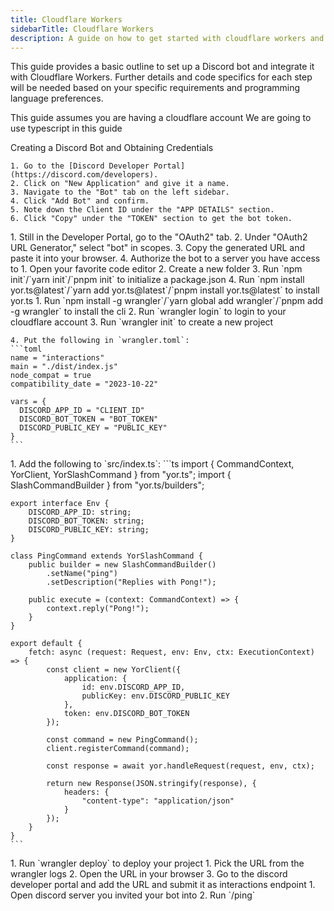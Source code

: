 ```yaml
---
title: Cloudflare Workers
sidebarTitle: Cloudflare Workers
description: A guide on how to get started with cloudflare workers and yor.ts
---
```


This guide provides a basic outline to set up a Discord bot and integrate it with Cloudflare Workers. Further details and code specifics for each step will be needed based on your specific requirements and programming language preferences.

<Note>This guide assumes you are having a cloudflare account</Note>
<Note>We are going to use typescript in this guide</Note>

<Steps>
  <Step title="Creating Discord Application">
    Creating a Discord Bot and Obtaining Credentials

    1. Go to the [Discord Developer Portal](https://discord.com/developers).
    2. Click on "New Application" and give it a name.
    3. Navigate to the "Bot" tab on the left sidebar.
    4. Click "Add Bot" and confirm.
    5. Note down the Client ID under the "APP DETAILS" section.
    6. Click "Copy" under the "TOKEN" section to get the bot token.
  </Step>

  <Step title="Inviting Bot to Server">
    1. Still in the Developer Portal, go to the "OAuth2" tab.
    2. Under "OAuth2 URL Generator," select "bot" in scopes.
    3. Copy the generated URL and paste it into your browser.
    4. Authorize the bot to a server you have access to
  </Step>
  
  <Step title="Creating a new project">
    1. Open your favorite code editor
    2. Create a new folder
    3. Run `npm init`/`yarn init`/`pnpm init` to initialize a package.json
    4. Run `npm install yor.ts@latest`/`yarn add yor.ts@latest`/`pnpm install yor.ts@latest` to install yor.ts
  </Step>
  
  <Step title="Downloading cloudflare workers cli">
    1. Run `npm install -g wrangler`/`yarn global add wrangler`/`pnpm add -g wrangler` to install the cli
    2. Run `wrangler login` to login to your cloudflare account
    3. Run `wrangler init` to create a new project

    4. Put the following in `wrangler.toml`:
    ```toml
    name = "interactions"
    main = "./dist/index.js"
    node_compat = true
    compatibility_date = "2023-10-22"

    vars = {
      DISCORD_APP_ID = "CLIENT_ID"
      DISCORD_BOT_TOKEN = "BOT_TOKEN"
      DISCORD_PUBLIC_KEY = "PUBLIC_KEY"
    }
    ```
  </Step>

  <Step title="Creating src/index.ts">
    1. Add the following to `src/index.ts`:
    ```ts
    import { CommandContext, YorClient, YorSlashCommand } from "yor.ts";
    import { SlashCommandBuilder } from "yor.ts/builders";
    
    export interface Env {
        DISCORD_APP_ID: string;
        DISCORD_BOT_TOKEN: string;
        DISCORD_PUBLIC_KEY: string;
    }

    class PingCommand extends YorSlashCommand {
        public builder = new SlashCommandBuilder()
            .setName("ping")
            .setDescription("Replies with Pong!");

        public execute = (context: CommandContext) => {
            context.reply("Pong!");
        }
    }

    export default {
        fetch: async (request: Request, env: Env, ctx: ExecutionContext) => {
            const client = new YorClient({
                application: {
                    id: env.DISCORD_APP_ID,
                    publicKey: env.DISCORD_PUBLIC_KEY
                },
                token: env.DISCORD_BOT_TOKEN
            });

            const command = new PingCommand();
            client.registerCommand(command);

            const response = await yor.handleRequest(request, env, ctx);

            return new Response(JSON.stringify(response), {
                headers: {
                    "content-type": "application/json"
                }
            });
        }
    }
    ```
  </Step>

  <Step title="Running the project">
    1. Run `wrangler deploy` to deploy your project
  </Step>

  <Step title="Testing the bot">
    1. Pick the URL from the wrangler logs
    2. Open the URL in your browser
    3. Go to the discord developer portal and add the URL and submit it as interactions endpoint
  </Step>

  <Step title="Testing to see if it works">
    1. Open discord server you invited your bot into
    2. Run `/ping`
  </Step>
</Steps>
